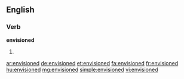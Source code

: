 ==English==

===Verb===
'''envisioned'''

# {{past of|envision}}

[[ar:envisioned]]
[[de:envisioned]]
[[et:envisioned]]
[[fa:envisioned]]
[[fr:envisioned]]
[[hu:envisioned]]
[[mg:envisioned]]
[[simple:envisioned]]
[[vi:envisioned]]